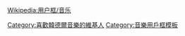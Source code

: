 {{Userbox
  |id=[[File:Haendel.jpg|50px]]
  |id-c= #CCCC4D
  |info=這個用戶喜歡聽'''[[格奥尔格·弗里德里希·亨德尔|-{zh-hans:亨德尔;zh-hant:韓德爾;}-]]'''的作品。
  |info-c= #9ACD32
  |info-s=10
  |border-c=black
}}<includeonly>[[Category:喜歡韓德爾音樂的維基人]]</includeonly><noinclude>
{{Clear}}

[[Wikipedia:用户框/音乐]]

[[Category:音樂用戶框模板]]

</noinclude>